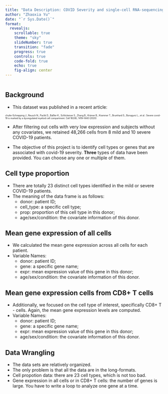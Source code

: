 ```yaml
---
title: "Data Description: COVID Severity and single-cell RNA-sequencing"
author: "Zhaoxia Yu"
date: "`r Sys.Date()`"
format: 
  revealjs:
    scrollable: true
    theme: "sky"
    slideNumber: true
    transition: "fade"
    progress: true
    controls: true
    code-fold: true
    echo: true
    fig-align: center
---
```


```r
```

## Background
- This dataset was published in a recent article: 

::: {style="font-size: 50%;"}
chulte-Schrepping J., Reusch N., Paclik D., Baßler K., Schlickeiser S., Zhang B., Krämer B., Krammer T., Brumhard S., Bonaguro L., et al.: Severe covid-19 is marked by a dysregulated myeloid cell compartment. Cell 182(6), 1419–1440 (2020)
:::

- After filtering out cells with very low expression and subjects without any covariates, we retained 48,266 cells from 8 mild and 10 severe COVID-19 patients.

- The objective of this project is to identify cell types or genes that are associated with covid-19 severity. **Three** types of data have been provided. You can choose any one or multiple of them. 

## Cell type proportion
- There are totally 23 distinct cell types identified in the mild or severe COVID-19 patients. 
- The meaning of the data frame is as follows:
  - donor: patient ID;
  - cell_type: a specific cell type;
  - prop: proportion of this cell type in this donor;
  - age/sex/condition: the covariate information of this donor.

## Mean gene expression of all cells
- We calculated the mean gene expression across all cells for each patient.
- Variable Names: 
  - donor: patient ID;
  - gene: a specific gene name;
  - expr: mean expression value of this gene in this donor;
  - age/sex/condition: the covariate information of this donor.

## Mean gene expression cells from CD8+ T cells
- Additionally, we focused on the cell type of interest, specifically CD8+ T - cells. Again, the mean gene expression levels are computed. 
- Variable Names: 
  - donor: patient ID;
  - gene: a specific gene name;
  - expr: mean expression value of this gene in this donor;
  - age/sex/condition: the covariate information of this donor.

## Data Wrangling
- The data sets are relatively organized. 
- The only problem is that all the data are in the long-formats. 
- Cell propotion data: there are 23 cell types, which is not too bad.
- Gene expression in all cells or in CD8+ T cells: the number of genes is large. You have to write a loop to analyze one gene at a time. 

